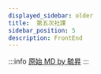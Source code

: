 ---
displayed_sidebar: older
title:  第五次社課
sidebar_position: 5
description: FrontEnd
---

:::info
[原始 MD by 毓昇](https://hackmd.io/@TrafficLight/frontend-basic#/)
:::
